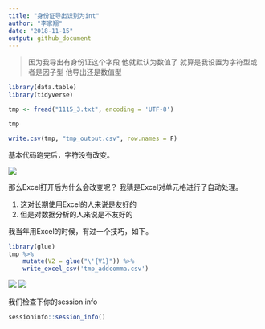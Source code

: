 ```yaml
---
title: "身份证导出识别为int"
author: "李家翔"
date: "2018-11-15"
output: github_document
---
```


>
因为我导出有身份证这个字段  他就默认为数值了
就算是我设置为字符型或者是因子型  他导出还是数值型

```r
library(data.table)
library(tidyverse)
```

```r
tmp <- fread("1115_3.txt", encoding = 'UTF-8')
```
 
```r
tmp
```
 
 
```r
write.csv(tmp, "tmp_output.csv", row.names = F)
```

基本代码跑完后，字符没有改变。

![](string_unchange.png)

那么Excel打开后为什么会改变呢？
我猜是Excel对单元格进行了自动处理。

1. 这对长期使用Excel的人来说是友好的
1. 但是对数据分析的人来说是不友好的

我当年用Excel的时候，有过一个技巧，如下。

```r
library(glue)
tmp %>% 
    mutate(V2 = glue("\'{V1}")) %>% 
    write_excel_csv('tmp_addcomma.csv')
```


![](add_comma.png)
![](add_comma02.png)

我们检查下你的session info

```r
sessioninfo::session_info()
```

